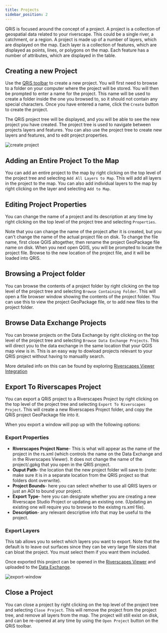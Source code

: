 ```yaml
---
title: Projects
sidebar_position: 2
---
```


QRiS is focused around the concept of a project. A project is a collection of geospatial data related to your riverscape. This could be a single river, a catchment, or a region. A project is made up of a number of layers, which are displayed on the map. Each layer is a collection of features, which are displayed as points, lines, or polygons on the map. Each feature has a number of attributes, which are displayed in the table.

## Creating a new Project

Use the [QRiS toolbar](../) to create a new project. You will first need to browse to a folder on your computer where the project will be stored. You will then be prompted to enter a name for the project. This name will be used to create a folder inside the one you browsed to, so it should not contain any special characters. Once you have entered a name, click the `Create` button to create the project.

The QRiS project tree will be displayed, and you will be able to see the new project you have created. The project tree is used to navigate between projects layers and features. You can also use the project tree to create new layers and features, and to edit project properties.

![create project](/images/software-help/create-project.png)

## Adding an Entire Project To the Map

You can add an entire project to the map by right clicking on the top level of the project tree and selecting `Add All Layers to Map`. This will add all layers in the project to the map. You can also add individual layers to the map by right clicking on the layer and selecting `Add to Map`.

## Editing Project Properties

You can change the name of a project and its description at any time by right clicking on the top level of the project tree and selecting `Properties`.  

Note that you can change the name of the project after it is created, but you can't change the name of the actual project file on disk. To change the file name, first close QGIS altogether, then rename the project GeoPackage file name on disk. When you next open QGIS, you will be prompted to locate the project file. Browse to the new location of the project file, and it will be loaded into QRiS.

## Browsing a Project folder

You can browse the contents of a project folder by right clicking on the top level of the project tree and selecting `Browse Containing Folder`. This will open a file browser window showing the contents of the project folder. You can use this to view the project GeoPackage file, or to add new files to the project folder.

## Browse Data Exchange Projects

You can browse projects on the Data Exchange by right clicking on the top level of the project tree and selecting `Browse Data Exchange Projects`. This will direct you to the data exchange in the same location that your QGIS map view is in. This is an easy way to dowload projects relevant to your QRIS project without having to manuallly search.

More detailed info on this can be found by exploring [Riverscapes Viewer Integration](/software-help/riverscapes-viewer-integration/)

## Export To Riverscapes Project

You can export a QRiS project to a Riverscapes Project by right clicking on the top level of the project tree and selecting `Export To Riverscapes Project`. This will create a new Riverscapes Project folder, and copy the QRiS project GeoPackage file into it.

When you export a window will pop up with the following options:

### Export Properties
- **Riverscapes Project Name**- This is what will appear as the name of the project in the rs.xml (which controls the name on the Data Exchange and in the Riverscapes Viewer). It does not change the name of the project/.gpkg that you open in the QRIS project. 
- **Ouput Path**- the location that the new project folder will save to (note: make sure it is in a separate location from the QRIS project so that folders dont overwrite).
- **Project Bounds**- here you can select whether to use all QRIS layers or just an AOI to bound your project.
- **Export Type**- here you can designate whether you are creating a new Riverscape Studio Project or updating an existing one. (Updating an existing one will require you to browse to the existng rs.xml file). 
- **Description**- any relevant descriptive info that may be useful to the project. 

### Export Layers

This tab allows you to select which layers you want to export. Note that the default is to leave out surfaces since they can be very large file sizes that can bloat the project. You must select them if you want them included.

Once exported this project can be opened in the [Riverscapes Viewer](https://viewer.riverscapes.net/) and uploaded to the [Data Exchange](https://data.riverscapes.net/). 

![export-window](/images/software-help/export-project.png)

## Close a Project

You can close a project by right clicking on the top level of the project tree and selecting `Close Project`. This will remove the project from the project tree, and remove all layers from the map. The project will still exist on disk, and can be re-opened at any time by using the `Open Project` button on the QRiS toolbar.
